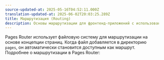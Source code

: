 ```yaml
---
source-updated-at: 2025-05-16T04:52:11.000Z
translation-updated-at: 2025-06-02T20:03:25.289Z
title: Маршрутизация (Routing)
description: Основы маршрутизации для фронтенд-приложений с использованием Pages Router.
---
```


Pages Router использует файловую систему для маршрутизации на основе концепции страниц. Когда файл добавляется в директорию `pages`, он автоматически становится доступным как маршрут. Подробнее о маршрутизации в Pages Router: